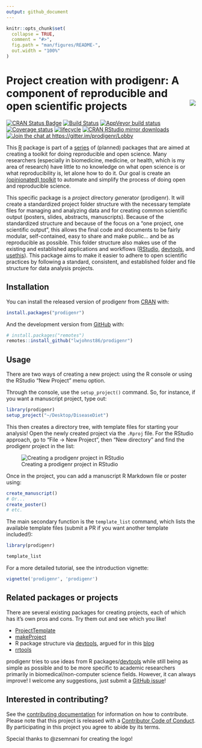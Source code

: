 ```yaml
---
output: github_document
---
```


<!-- README.md is generated from README.Rmd. Please edit that file -->

```r
knitr::opts_chunk$set(
  collapse = TRUE,
  comment = "#>",
  fig.path = "man/figures/README-",
  out.width = "100%"
)
```

# Project creation with prodigenr: A component of reproducible and open scientific projects <img src="man/figures/logo.png" align="right" />

<!-- badges: start -->
[![CRAN Status Badge](http://www.r-pkg.org/badges/version/prodigenr)](https://cran.r-project.org/package=prodigenr)
[![Build Status](https://travis-ci.org/lwjohnst86/prodigenr.svg?branch=master)](https://travis-ci.org/lwjohnst86/prodigenr)
[![AppVeyor build status](https://ci.appveyor.com/api/projects/status/github/lwjohnst86/prodigenr?branch=master&svg=true)](https://ci.appveyor.com/project/lwjohnst86/prodigenr)
[![Coverage status](https://codecov.io/gh/lwjohnst86/prodigenr/branch/master/graph/badge.svg)](https://codecov.io/github/lwjohnst86/prodigenr?branch=master)
[![lifecycle](https://img.shields.io/badge/lifecycle-maturing-blue.svg)](https://www.tidyverse.org/lifecycle/#maturing)
[![CRAN RStudio mirror downloads](http://cranlogs.r-pkg.org/badges/prodigenr)](http://www.r-pkg.org/pkg/prodigenr)
[![Join the chat at https://gitter.im/prodigenr/Lobby](https://badges.gitter.im/lwjohnst86/prodigenr.svg)](https://gitter.im/prodigenr/Lobby?utm_source=badge&utm_medium=badge&utm_campaign=pr-badge&utm_content=badge)
<!-- badges: end -->

This [R] package is part of a [series][rostools-github] of (planned) packages that are aimed at
creating a toolkit for doing reproducible and open science. Many researchers 
(especially in biomedicine, medicine, or health, which is my area of research)
have little to no knowledge on what open science is or what reproducibility is,
let alone how to do it. Our goal is create an [(opinionated) toolkit][rostools-manifesto] to automate
and simplify the process of doing open and reproducible science.

This specific package is a *pro*ject *di*rectory *gen*erato*r* (prodigenr). It
will create a standardized project folder structure with the necessary template
files for managing and analyzing data and for creating common scientific output
(posters, slides, abstracts, manuscripts). Because of the standardized structure
and because of the focus on a "one project, one scientific output", this allows
the final code and documents to be fairly modular, self-contained, easy to share
and make public... and be as reproducible as possible. This folder structure also
makes use of the existing and established applications and workflows ([RStudio],
[devtools], and [usethis]). This package aims to make it easier to adhere to
open scientific practices by following a standard, consistent, and established
folder and file structure for data analysis projects.

## Installation

You can install the released version of prodigenr from [CRAN] with:

``` r
install.packages("prodigenr")
```

And the development version from [GitHub](https://github.com/) with:

``` r
# install.packages("remotes")
remotes::install_github("lwjohnst86/prodigenr")
```

## Usage

There are two ways of creating a new project: using the R console or using the
RStudio "New Project" menu option.

Through the console, use the `setup_project()` command.  So, for instance, if you
want a manuscript project, type out:

``` r
library(prodigenr)
setup_project("~/Desktop/DiseaseDiet")
```

This then creates a directory tree, with template files for starting
your analysis! Open the newly created project via the `.Rproj` file. For the
RStudio approach, go to "File -> New Project", then "New directory" and find the
prodigenr project in the list:

![Creating a prodigenr project in RStudio](man/figures/rstudio-projects.gif)

Once in the project, you can add a manuscript R Markdown file or poster using:

``` r
create_manuscript() 
# Or...
create_poster()
# etc.
```

The main secondary function is the `template_list` command, which lists the
available template files (submit a PR if you want another template included!):

```r
library(prodigenr)
```

```r
template_list
```

<!-- TODO: Add gif for using RStudio "new file" -->

For a more detailed tutorial, see the introduction vignette:

```r
vignette('prodigenr', 'prodigenr')
```

## Related packages or projects

There are several existing packages for creating projects, each of which has
it's own pros and cons. Try them out and see which you like!

- [ProjectTemplate](http://projecttemplate.net/) 
- [makeProject](https://cran.r-project.org/package=makeProject)
- R package structure via [devtools], argued for in this
[blog](https://rmflight.github.io/posts/2014/07/vignetteAnalysis.html) 
- [rrtools](https://github.com/benmarwick/rrtools)

prodigenr tries to use ideas from R packages/[devtools] while still being as simple
as possible and to be more specific to academic researchers primarily in
biomedical/non-computer science fields. However, it can always improve! I
welcome any suggestions, just submit a 
[GitHub issue](https://github.com/lwjohnst86/prodigenr/issues)!

## Interested in contributing?

See the [contributing documentation](CONTRIBUTING.md) for information on how to
contribute. Please note that this project is released with a 
[Contributor Code of Conduct](CODE_OF_CONDUCT.md). By participating in this project you
agree to abide by its terms.

[R]: https://cran.r-project.org
[RStudio]: https://www.rstudio.com/
[devtools]: https://CRAN.R-project.org/package=devtools
[usethis]: https://CRAN.R-project.org/package=usethis
[CRAN]: https://cran.r-project.org
[rostools-github]: https://github.com/rostools
[rostools-manifesto]: https://rostools.gitlab.io/manifesto

Special thanks to @zsemnani for creating the logo!
